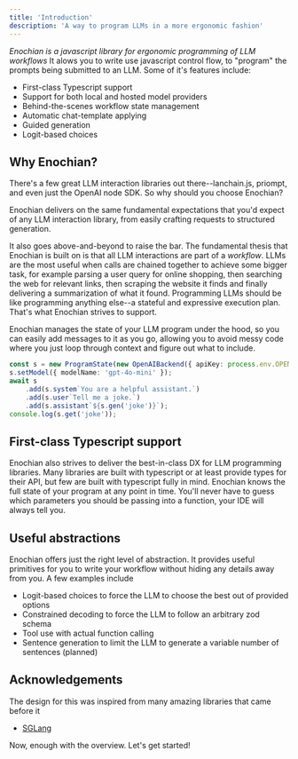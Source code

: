 ```yaml
---
title: 'Introduction'
description: 'A way to program LLMs in a more ergonomic fashion'
---
```


*Enochian is a javascript library for ergonomic programming of LLM workflows* It alows you to write use javascript control flow, to "program" the prompts being submitted to an LLM.
Some of it's features include:
- First-class Typescript support
- Support for both local and hosted model providers
- Behind-the-scenes workflow state management
- Automatic chat-template applying
- Guided generation
- Logit-based choices

## Why Enochian?

There's a few great LLM interaction libraries out there--lanchain.js, priompt, and even just the OpenAI node SDK. So why should you choose Enochian?

Enochian delivers on the same fundamental expectations that you'd expect of any LLM interaction library, from easily crafting requests to structured generation.

It also goes above-and-beyond to raise the bar. The fundamental thesis that Enochian is built on is that all LLM interactions are part of a *workflow*.
LLMs are the most useful when calls are chained together to achieve some bigger task, for example parsing a user query for online shopping, then searching the web for relevant links,
then scraping the website it finds and finally delivering a summarization of what it found.
Programming LLMs should be like programming anything else--a stateful and expressive execution plan. That's what Enochian strives to support.

Enochian manages the state of your LLM program under the hood, so you can easily add messages to it as you go, allowing you to avoid messy code where you just loop through context
and figure out what to include.

```typescript
const s = new ProgramState(new OpenAIBackend({ apiKey: process.env.OPENAI_KEY }));
s.setModel({ modelName: 'gpt-4o-mini' });
await s
    .add(s.system`You are a helpful assistant.`)
    .add(s.user`Tell me a joke.`)
    .add(s.assistant`${s.gen('joke')}`);
console.log(s.get('joke'));
```

## First-class Typescript support

Enochian also strives to deliver the best-in-class DX for LLM programming libraries. Many libraries are built with typescript or at least provide types for their API, but few are built with
typescript fully in mind. Enochian knows the full state of your program at any point in time. You'll never
have to guess which parameters you should be passing into a function, your IDE will always tell you.

## Useful abstractions

Enochian offers just the right level of abstraction. It provides useful primitives for you to write your workflow without hiding any details away from you. A few examples include
- Logit-based choices to force the LLM to choose the best out of provided options
- Constrained decoding to force the LLM to follow an arbitrary zod schema
- Tool use with actual function calling
- Sentence generation to limit the LLM to generate a variable number of sentences (planned)

## Acknowledgements

The design for this was inspired from many amazing libraries that came before it
- [SGLang](https://github.com/sgl-project/sglang)

Now, enough with the overview. Let's get started!

